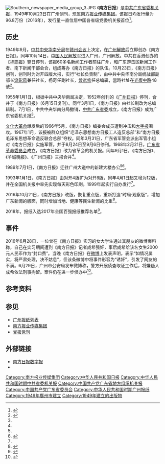 {{Infobox Newspaper
| name                = 南方日报<br>Nanfang Daily
| image               = [[文件:Nanfang_Daily.jpg|220px]]
| caption             = 2018年6月28日的南方日报头版
| type                = [[机关报|机关报]]、[[日报|日报]]
| format              = [[大报|大报]]
| owners              = [[南方报业传媒集团|南方报业传媒集团]]
| publisher           = 南方日报社
| editor              = 
| president           = [[崔朝阳|崔朝阳]]
| chiefeditor         = [[黄常开|黄常开]]
| assoceditor         = 
| staff               = 
| foundation          = 1949年10月23日
| ceased publication  = 
| political           = [[中国特色社会主义|中国特色社会主义]]
| language            = [[简体中文|简体中文]]
| price               = 人民币1.5元
| headquarters        = {{CHN}}[[广东省|广东省]][[广州市|广州市]][[越秀区|越秀区]][[广州大道中|广州大道中]]289号
| circulation         = 96.8万份（2016年）<ref>{{cite web|url=http://news.southcn.com/gd/content/2017-01/04/content_163017097.htm|title=喜讯！南方日报2017发行量逆势增长3.6%|publisher=南方网|date=2017-01-04|accessdate=2018-06-28|archive-date=2018-06-28|archive-url=https://web.archive.org/web/20180628100639/http://news.southcn.com/gd/content/2017-01/04/content_163017097.htm|dead-url=no}}</ref>
| ISSN                = 
| website             = [http://epaper.southcn.com/ 南方日报数字报]
| CN                  = 44-0001
}}
[[File:Southern_newspaper_media_group_3.JPG|thumb]]
《'''南方日报'''》是[[中国共产党广东省委员会|中共广东省委]][[机关报|机关报]]，1949年10月23日在广州创刊，现属[[南方报业传媒集团|南方报业传媒集团]]。该报日均发行量为96.8万份（2016年），发行量一直位居中国各省级党委机关报首位<ref>{{cite web|url=http://www.southcn.com/aboutus/nfbyjt/|title=南方报业传媒集团|publisher=南方网|date=|accessdate=2018-06-28|archive-date=2019-04-17|archive-url=https://web.archive.org/web/20190417114748/http://www.southcn.com/aboutus/nfbyjt/|dead-url=no}}</ref>。

==历史==
1949年9月，[[中共中央华南分局|中共中央华南分局]]在[[赣州会议|赣州会议]]上决定，在[[广州解放|广州解放]]后立即创办《南方日报》。同年10月14日，[[中国人民解放军|中国人民解放军]]进入广州，广州解放。中共在香港创办的《[[华商报_(香港)|华商报]]》翌日停刊，该报60多名新闻工作者前往广州，和广东游击区新闻工作者、南下新闻干部会合，组成筹办《南方日报》的队伍。10月23日，《南方日报》创刊，创刊时为对开四版大报，实行“社长负责制”，由中共中央华南分局统战部副部长[[饶彰风|饶彰风]]兼任社长，杨奇任副社长，[[曾彦修|曾彦修]]任总编辑，當時社址在[[光复路_(广州)|光復中路]]48號<ref name=dfz>{{cite web|url=http://www.gd-info.gov.cn/books/dtree/showbook.jsp?stype=v&paths=10823&siteid=guangdong&sitename=广东省情网|title=广东省新闻志|publisher=广东省情网|date=|accessdate=2018-06-28}}{{Dead link|date=2019年12月 |bot=InternetArchiveBot |fix-attempted=yes }}</ref>。

1955年1月1日，根据中共中央华南局决定，1952年创刊的《[[广州日报|广州日报]]》停刊，合并于《南方日报》（6月15日复刊）。同年3月1日，《南方日报》由社长制改为总编辑制。7月1日，中共中央华南分局撤销，[[中共广东省委|中共广东省委]]成立，《南方日报》成为广东省委机关报<ref name=dfz/>。

[[文化大革命|文化大革命]]爆发后的1966年5月，《南方日报》编委会成员遭到冲击和[[大字报|大字报]]围攻。1967年1月，该报被群众组织“毛泽东思想南方日报工人造反总部”和“南方日报毛泽东思想革命造反联合总部”夺权。同年3月31日，广东省军管会派出军管小组对《南方日报》实施军管，并于8月24日至9月6日停刊。1968年2月21日，[[广东省革命委员会|广东省革命委员会]]成立，《南方日报》改为省革会的机关报。同年9月1日，《南方日报》、《羊城晚报》、《广州日报》三报合并<ref name=dfz/>。

1989年7月1日，《南方日报》迁往广州大道中的新建大楼办公<ref name=dfz/><ref>{{cite news|author=辛均庆|url=http://news.southcn.com/gd/content/2019-10/23/content_189297541.htm|title=70年五迁址 初心未曾改|publisher=南方网|date=2019-10-23|accessdate=2020-07-23|archive-date=2020-07-23|archive-url=https://web.archive.org/web/20200723080226/http://news.southcn.com/gd/content/2019-10/23/content_189297541.htm|dead-url=no}}</ref>。

1993年1月1日，《南方日报》由对开4版扩为对开8版，同年4月1日起又增为12版，并在全国机关报中率先实现每天彩色印刷。1999年起实行自办发行<ref name=dfz/>。

2016年10月21日，《南方日报》改版，恢复重点版，重新打造“时局·观察版”，增加广东新闻的版面，同时增加当地、健康等民生新闻的比重<ref>{{cite news|url =http://www.xinhuanet.com/newmedia/2017-03/20/c_136142588.htm|title =2016年报纸的创新与遗憾|publisher =《青年记者》杂志|date =2017-03-20|accessdate =2018-05-28|archive-date =2018-05-21|archive-url =https://web.archive.org/web/20180521191639/http://www.xinhuanet.com/newmedia/2017-03/20/c_136142588.htm|dead-url =no}}</ref>。

2018年，报纸入选2017年全国百强报纸推荐名单<ref>{{Cite web|title=2017年全国“百强报刊”推荐名单开始公示|url=http://www.ce.cn/culture/gd/201801/16/t20180116_27756145.shtml|accessdate=2021-02-10|author=赵新乐（中国新闻出版广电报）|date=2018-01-16|format=|work=www.ce.cn|publisher=[[中国经济网|中国经济网]]|language=|dead-url=no|archive-date=2020-11-05|archive-url=https://web.archive.org/web/20201105014543/http://www.ce.cn/culture/gd/201801/16/t20180116_27756145.shtml}}</ref>。

==事件==
2016年6月28日，一位曾在《南方日报》实习的女大学生通过其朋友的微博爆料称，自己在实习期间遭到《南方日报》记者成希强奸，事后成希给该名女生2000元人民币作为“封口费”。当晚《南方日报》在[[微博|微博]]上发表声明，表示“如情况属实，将严肃处理，决不姑息”，但该条微博中将事件形容为“诱奸”，引发了网友的不满。6月29日，广州市公安局发布微博称，警方开展侦查取证工作后，将嫌疑人成希依法刑事拘留。案件仍在进一步侦办中<ref>{{cite web|url=http://news.gmw.cn/2016-06/30/content_20766554.htm|title=南方日报记者被曝诱奸女实习生 受害人口述事发过程|publisher=光明网|date=2016-06-30|accessdate=2016-07-09|archive-date=2016-08-07|archive-url=https://web.archive.org/web/20160807061503/http://news.gmw.cn/2016-06/30/content_20766554.htm|dead-url=no}}</ref>。

{{cn|2021年7月30日，《南方日报》针对2020东京奥运会男子体操全能赛做出报道”解说了本场比赛澳大利亚解说员，直言不讳讽刺说桥本大辉应该是某个裁判的亲戚”，后来被网友翻出视频纠正澳洲解说员原话”The judges will judge it relative to others in the competition today.”。疑似新闻媒体未经查证就做出误导大众的报道。把”relative to”翻译成“亲戚”。南方日报未作出回应。}}

==参考资料==
{{reflist}}

== 参见 ==
* [[广州报纸列表|广州报纸列表]]
* [[南方报业传媒集团|南方报业传媒集团]]
* [[党报党刊|党报党刊]]

== 外部链接 ==
{{Commons category|Southern newspaper media group}}

* [https://epaper.southcn.com/nfdaily/ 南方日报数字报] {{Wayback|url=https://epaper.southcn.com/nfdaily/ |date=20220530042222 }}
* {{Sinaweibo|id=nfrb}}

{{南方报业传媒集团}}
{{机关报}}
{{全国百强报刊}}

[[Category:南方报业传媒集团|Category:南方报业传媒集团]]
[[Category:中华人民共和国日报|Category:中华人民共和国日报]]
[[Category:中华人民共和国时期中共省委机关报|Category:中华人民共和国时期中共省委机关报]]
[[Category:中国共产党广东省地方组织机关报|Category:中国共产党广东省地方组织机关报]]
[[Category:中国共产党广东省委员会|Category:中国共产党广东省委员会]]
[[Category:中华人民共和国时期广州报纸|Category:中华人民共和国时期广州报纸]]
[[Category:1949年廣州市建立|Category:1949年廣州市建立]]
[[Category:1949年建立的出版物|Category:1949年建立的出版物]]